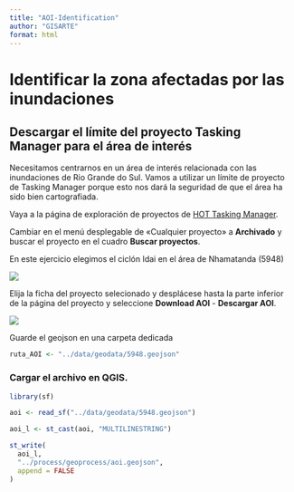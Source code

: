 ```yaml
---
title: "AOI-Identification"
author: "GISARTE"
format: html
---
```


# Identificar la zona afectadas por las inundaciones

## Descargar el límite del proyecto Tasking Manager para el área de interés

Necesitamos centrarnos en un área de interés relacionada con las inundaciones de Rio Grande do Sul. Vamos a utilizar un límite de proyecto de Tasking Manager porque esto nos dará la seguridad de que el área ha sido bien cartografiada.

Vaya a la página de exploración de proyectos de [HOT Tasking Manager](https://tasks.hotosm.org/explore?omitMapResults=1).

Cambiar en el menú desplegable de «Cualquier proyecto» a **Archivado** y buscar el proyecto en el cuadro **Buscar proyectos**.

En este ejercicio elegimos el ciclón Idai en el área de Nhamatanda (5948)

![](images/Captura de pantalla 2024-12-05 094033.png){fig-align="center"}

Elija la ficha del proyecto selecionado y desplácese hasta la parte inferior de la página del proyecto y seleccione **Download AOI** - **Descargar AOI**.

![](images/Captura de pantalla 2024-12-05 094401.png){fig-align="center"}

Guarde el geojson en una carpeta dedicada

```r
ruta_AOI <- "../data/geodata/5948.geojson"
```

###  Cargar el archivo en QGIS.

```r
library(sf)
```

```r
aoi <- read_sf("../data/geodata/5948.geojson")
```

```r
aoi_l <- st_cast(aoi, "MULTILINESTRING")
```


```r
st_write(
  aoi_l,
  "../process/geoprocess/aoi.geojson",
  append = FALSE
)
```


